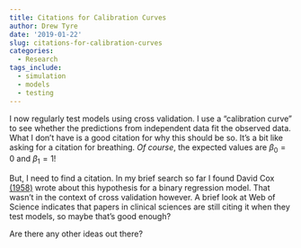 ```yaml
---
title: Citations for Calibration Curves
author: Drew Tyre
date: '2019-01-22'
slug: citations-for-calibration-curves
categories:
  - Research
tags_include:
  - simulation
  - models
  - testing
---
```


I now regularly test models using cross validation. I use a "calibration curve" to see whether the predictions from independent data fit the observed data. What I don't have is a good citation for why this should be so. It's a bit like asking for a citation for breathing. *Of course*, the expected values are $\beta_0 = 0$ and $\beta_1 = 1$! 

But, I need to find a citation. In my brief search so far I found David Cox [(1958)](https://www.nuffield.ox.ac.uk/users/cox/cox49.pdf) wrote about this hypothesis for a binary regression model. That wasn't in the context of cross validation however. A brief look at Web of Science indicates that papers in clinical sciences are still citing it when they test models, so maybe that's good enough?

Are there any other ideas out there?
